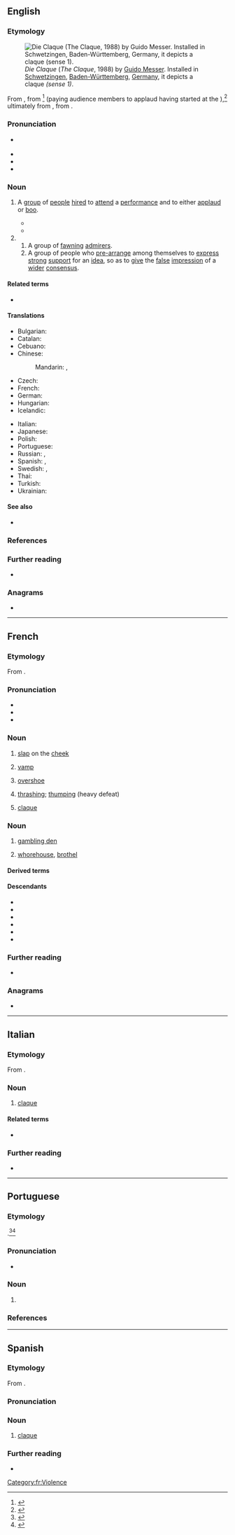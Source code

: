 {{also|Claque|claqué}}
==English==
{{was wotd|2021|August|11}}

===Etymology===
[[File:Schwetzingen Skulptur Die Claque 20120517.jpg|thumb|''Die Claque'' (''The Claque'', 1988) by [[:de:Guido Messer|Guido Messer]]. Installed in [[Schwetzingen]], [[Baden-Württemberg]], [[Germany]], it depicts a claque ''(sense 1)''.]]

{{root|en|ine-pro|*glag-}}
From {{bor|en|fr|claque|t=group of people hired to applaud or boo, claque|lit=a slap; a clap}}, from {{m|fr|claquer|t=of hands: to clap}}<ref>{{R:OED Online|pos=n|id=33796|date=March 2021}}</ref> (paying audience members to applaud having started at the {{w|Paris Opera}}),<ref>{{R:Lexico|pos=n}}</ref> ultimately from {{der|en|gem-pro|*klakōną|t=to clap; to clack; to chirp, tweet, twitter}}, from {{der|en|ine-pro|*glag-|t=to make a noise; to chatter, chirp}}.

===Pronunciation===
* {{a|RP|GA}} {{IPA|en|/ˈklæk/}}
* {{audio|en|LL-Q1860 (eng)-Vealhurl-claque.wav|Audio (Southern England)}}
* {{homophones|en|clack}}
* {{rhymes|en|æk|s=1}}

===Noun===
{{en-noun}}

# {{lb|en|collective}} A [[group#Noun|group]] of [[person|people]] [[hire#Verb|hired]] to [[attend]] a [[performance]] and to either [[applaud]] or [[boo#Verb|boo]].
#* {{quote-journal|en|title=Theatre claqueurs in Vienna form union; now get two Wienerwursts for simple applause, six with beer for special ovations|newspaper={{w|The New York Times}}|archiveurl=https://web.archive.org/web/20210728165133/https://www.nytimes.com/1930/02/23/archives/theatre-claqueurs-in-vienna-form-union-now-get-two-wienerwursts-for.html|archivedate=28 July 2021|location=New York, N.Y.|publisher={{w|The New York Times Company}}|date=23 February 1930|page=4|column=1|issn=0362-4331|oclc=971436363|passage=The most popular singers have been obliged to give free tickets and even to donate cash, lest the '''claque''' retaliate by frantic applause at the wrong moment.}}
#* {{quote-journal|en|author=John Briggs|title=What every young claqueur should know|newspaper={{w|The New York Times}}|archiveurl=https://web.archive.org/web/20210728181900/https://www.nytimes.com/1957/12/22/archives/what-every-young-claqueur-should-know-function.html|archivedate=28 July 2021|location=New York, N.Y.|publisher={{w|The New York Times Company}}|date=22 December 1957|page=53|columns=4–7|issn=0362-4331|oclc=971436363|passage=The '''claque''' isn't paid. In fact, claqueurs pay to get in. The inducement is that they can buy standing room for half price, without waiting in line.}}
# {{lb|en|by extension}}
## A group of [[fawning#Adjective|fawning]] [[admirer]]s.
## A group of people who [[pre-arrange]] among themselves to [[express#Verb|express]] [[strong]] [[support#Noun|support]] for an [[idea]], so as to [[give#Verb|give]] the [[false]] [[impression]] of a [[wide]]r [[consensus]].

====Related terms====
* {{l|en|claqueur}}

====Translations====
{{trans-top|people hired to attend a performance and to either applaud or boo}}
* Bulgarian: {{t+|bg|клакьори|p}}
* Catalan: {{t+|ca|claca|f}}
* Cebuano: {{t|ceb|batos}}
* Chinese:
*: Mandarin: {{t|cmn|集團喝彩}}, {{t|cmn|集团喝彩|tr=jítuánhècǎi}}
* Czech: {{t|cs|klaka}}
* French: {{t+|fr|claque|f}}
* German: {{t+|de|Claque|f}}
* Hungarian: {{t|hu|klakk}}
* Icelandic: {{t|is|klapplið|n}}
{{trans-mid}}
* Italian: {{t|it|claque|f}}
* Japanese: {{t|ja|クラック}}
* Polish: {{t+|pl|klaka|f}}
* Portuguese: {{t+|pt|claque|f}}
* Russian: {{t+|ru|кла́ка|f}}, {{t+|ru|клакер|alt=кла́керы|m-p}}
* Spanish: {{t|es|clac|m}}, {{t|es|claque|f}}
* Swedish: {{t+|sv|klack}}, {{t|sv|hejarklack}}
* Thai: {{t+|th|หน้าม้า}}
* Turkish: {{t+|tr|şakşakçı}}
* Ukrainian: {{t|uk|клака|f}}
{{trans-bottom}}

{{trans-top|group of fawning admirers}}
{{trans-mid}}
{{trans-bottom}}

{{trans-top|group of people who pre-arrange among themselves to express strong support for an idea}}
{{trans-mid}}
{{trans-bottom}}

====See also====
* {{l|en|clique}} {{qualifier|another type of ingroup with biased interests}}

===References===
<references/>

===Further reading===
* {{pedia}}

===Anagrams===
* {{anagrams|en|a=acelqu|calque}}

----

==French==

===Etymology===
From {{m|fr|claquer}}.

===Pronunciation===
* {{fr-IPA}}
* {{audio|fr|LL-Q150 (fra)-LoquaxFR-claque.wav|Audio}}
* {{audio|fr|LL-Q150 (fra)-DenisdeShawi-claque.wav|Audio (CAN)}}

===Noun===
{{fr-noun|f}}

# [[slap]] on the [[cheek]]
#: {{syn|fr|gifle|baffe|taloche}}
# [[vamp]] {{gloss|of a shoe}}
# {{lb|fr|Quebec}} [[overshoe]]
#: {{syn|fr|shoe claque|chouclaque}}
# {{lb|fr|sports}} [[thrashing]]; [[thumping]] (heavy defeat)
# {{lb|fr|collective}} [[#English|claque]] {{gloss|group of people hired to either applaud or boo}}

===Noun===
{{fr-noun|m}}

# {{lb|fr|slang}} [[gambling den]]
# {{lb|fr|slang}} [[whorehouse]], [[brothel]]

====Derived terms====
{{col3|fr
|en avoir sa claque
|prendre ses cliques et ses claques
|tête à claques
}}

====Descendants====
* {{desc|ca|claca|bor=1}}
* {{desc|en|claque|bor=1}}
* {{desc|de|Claque|bor=1}}
* {{desc|it|claque|bor=1}}
* {{desc|pt|claque|bor=1}}
* {{desc|es|claque|bor=1}}

===Further reading===
* {{R:TLFi}}

===Anagrams===
* {{l|fr|calque}}

[[Category:fr:Violence]]
----

==Italian==

===Etymology===
From {{bor|it|fr|claque}}.

===Noun===
{{it-noun|f|#}}

# [[claque#English|claque]]

====Related terms====
* {{l|it|clacchista}}

===Further reading===
* {{R:it:Treccani}}

----

==Portuguese==

===Etymology===
{{bor+|pt|fr|claque}}.<ref>{{R:pt:Infopédia}}</ref><ref>{{R:Priberam}}</ref>

===Pronunciation===
{{pt-IPA}}
* {{hyph|pt|cla|que}}

===Noun===
{{pt-noun|f}}

# {{lb|pt|Portugal|sports}} {{l|en|supporter|supporters}} {{gloss|people who support something, especially a sports team}}
#: {{syn|pt|torcida|q1=Brazil}}

===References===
<references/>

----

==Spanish==

===Etymology===
From {{bor|es|fr|claque}}.

===Pronunciation===
{{es-IPA}}

===Noun===
{{es-noun|f}}

# [[#English|claque]]

===Further reading===
* {{R:DRAE}}